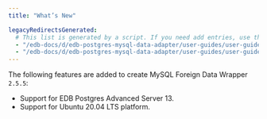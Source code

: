 ```yaml
---
title: "What’s New"

legacyRedirectsGenerated:
  # This list is generated by a script. If you need add entries, use the `legacyRedirects` key.
  - "/edb-docs/d/edb-postgres-mysql-data-adapter/user-guides/user-guide/2.5.5/whats_new.html"
  - "/edb-docs/d/edb-postgres-mysql-data-adapter/user-guides/user-guide/latest/whats_new.html"
---
```


<div id="whats_new" class="registered_link"></div>

The following features are added to create MySQL Foreign Data Wrapper `2.5.5`:

-   Support for EDB Postgres Advanced Server 13.
-   Support for Ubuntu 20.04 LTS platform.
